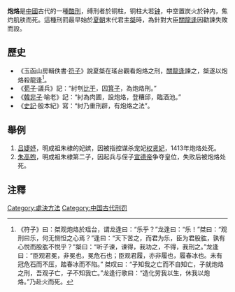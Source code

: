 '''炮烙'''是[[中國|中國]]古代的一種[[酷刑|酷刑]]，缚刑者於铜柱，铜柱大若[[鍾_(容器)|钟]]，中空置炭火於钟内，焦灼肌肤而死。這種刑罰最早始於[[夏朝|夏朝]]末代君主[[桀|桀]]時，為針對大臣[[關龍逢|關龍逢]]因勸諫失敗而設。

==歷史==
*《玉函山房輯佚書·[[符子|符子]]》說夏桀在瑤台觀看炮烙之刑，[[關龍逢|關龍逢]]諫之，桀遂以炮烙殺龍逢<ref>《符子》曰：桀观炮烙於瑶台，谓龙逢曰：“乐乎？”龙逢曰：“乐！”桀曰：“观刑曰乐，何无恻怛之心焉？”逢曰：“天下苦之，而君为乐，臣为君股肱，孰有心悦而股肱不悦乎？”桀曰：“听子谏，谏得，我功之，不得，我刑之。”龙逢曰：“臣观君冕，非冕也，冕危石也；臣观君履，亦非履也，履春冰也。未有冠危石而不压，踏春冰而不陷。” 桀叹曰：“子知我之亡而不自知亡，子就炮烙之刑，吾观子亡，子不知我亡。”龙逢行歌曰：“造化劳我以生，休我以炮烙。”乃赴火而死。</ref>。
*《[[荀子|荀子]]·議兵》記：“紂刳[[比干|比干]]，囚[[箕子|箕子]]，為炮烙刑。”
*《[[韓非子|韓非子]]·喻老》記：“紂為肉圃，設炮烙，登糟邱，臨酒池。”
*《[[史記|史記]]·殷本紀》寫：“紂乃重刑辟，有炮烙之法”。

==舉例==
#[[吕婕妤|吕婕妤]]，明成祖朱棣的妃嫔，因被指控谋杀宠妃[[权贤妃|权贤妃]]，1413年炮烙处死。
#[[朱高煦|朱高煦]]，明成祖朱棣第二子，因起兵与侄子[[宣德帝|宣德帝]]争夺皇位，失败后被炮烙处死。

==注釋==
<div class="references-small">
<references />
</div>

[[Category:處決方法|Category:處決方法]]
[[Category:中国古代刑罚|Category:中国古代刑罚]]
